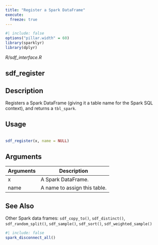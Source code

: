 ```yaml
---
title: "Register a Spark DataFrame"
execute:
  freeze: true
---
```


```r
#| include: false
options("pillar.width" = 60)
library(sparklyr) 
library(dplyr)
```

*R/sdf_interface.R*

## sdf_register

## Description
 Registers a Spark DataFrame (giving it a table name for the Spark SQL context), and returns a `tbl_spark`. 


## Usage
```r
 
sdf_register(x, name = NULL) 
```

## Arguments
|Arguments|Description|
|---|---|
| x | A Spark DataFrame. |
| name | A name to assign this table. |






## See Also
 Other Spark data frames:  `sdf_copy_to()`, `sdf_distinct()`, `sdf_random_split()`, `sdf_sample()`, `sdf_sort()`, `sdf_weighted_sample()` 


```r
#| include: false
spark_disconnect_all()
```
